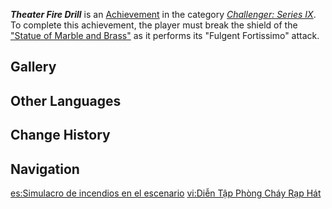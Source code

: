 {{Achievement Infobox
|id           = 82193
|order id     = 2193
|category     = Challenger: Series IX
|description  = Destroy the Legatus Golem's shield before it can lift its blade and unleash its raging, fiery shockwave.
|requirements = 
|primogems    = 5
|tracking     = 
|topic        = "Statue of Marble and Brass"
|type         = Boss
|hidden       = 1
}}
'''''Theater Fire Drill''''' is an [[Achievement]] in the category ''[[Challenger: Series IX]]''. To complete this achievement, the player must break the shield of the [["Statue of Marble and Brass"]] as it performs its "Fulgent Fortissimo" attack.
<!--
==Gameplay Notes==
* 
-->
==Gallery==
{{Preview
|size=300px
|file=Statue of Marble and Brass Fulgent Fortissimo
|caption=Fulgent Fortissimo
}}
<!--
==Video Guides==
{{EVT
|video1   = 
|caption1 = 
}}
-->
==Other Languages==
{{Other Languages
|en       = Theater Fire Drill
|zhs      = 剧场消防演练
|zhs_rm   = Jùchǎng Xiāofáng Yǎnliàn
|zht      = 劇場消防演練
|zht_rm   = Jùchǎng Xiāofáng Yǎnliàn
|zh_tl    = Theater Fire Drill
|ja       = 劇場消防演習
|ja_rm    = Gekijou Shoubou Enshuu
|ja_tl    = Theater Fire Drill
|ko       = 극장 소방 훈련
|ko_rm    = 
|ko_tl    = 
|es       = Simulacro de incendios en el escenario
|es_tl    = Fire Drill on Stage
|fr       = Exercice d'incendie au théâtre
|fr_tl    = Theater Fire Drill
|ru       = Пожарная тревога в театре
|ru_tl    = Fire Alarm in the Theater
|th       = ซ้อมดับเพลิงโรงละคร
|th_rm    = 
|th_tl    = 
|vi       = Diễn Tập Phòng Cháy Rạp Hát
|vi_tl    = 
|de       = Brandschutzübung im Theater
|de_tl    = Fire Drill in the Theater
|id       = Latihan Kebakaran Teater
|id_tl    = Theater Fire Drill
|pt       = Treinamento contra Incêndio no Teatro
|pt_tl    = 
|tr       = Sahnede Yangın Tatbikatı
|tr_tl    = 
|it       = Prova antincendio a teatro
|it_tl    = 
}}

==Change History==
{{Change History|4.6}}

==Navigation==
{{Achievement Navbox}}

[[es:Simulacro de incendios en el escenario]]
[[vi:Diễn Tập Phòng Cháy Rạp Hát]]